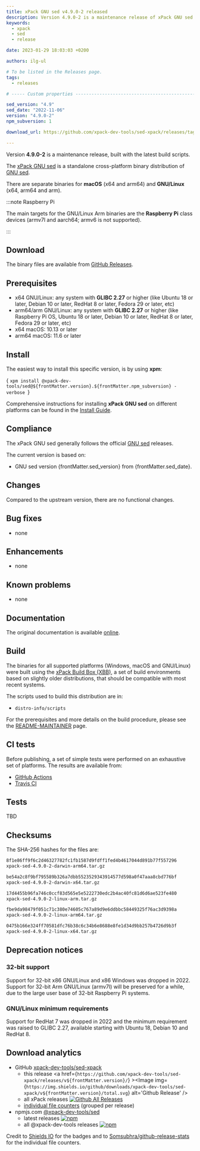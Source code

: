 ```yaml
---
title: xPack GNU sed v4.9.0-2 released
description: Version 4.9.0-2 is a maintenance release of xPack GNU sed.
keywords:
  - xpack
  - sed
  - release

date: 2023-01-29 18:03:03 +0200

authors: ilg-ul

# To be listed in the Releases page.
tags:
  - releases

# ----- Custom properties -----------------------------------------------------

sed_version: "4.9"
sed_date: "2022-11-06"
version: "4.9.0-2"
npm_subversion: 1

download_url: https://github.com/xpack-dev-tools/sed-xpack/releases/tag/v4.9.0-2/

---
```


<head><title>{frontMatter.title}</title></head>
<head><meta property="og:title" content={frontMatter.title} /></head>

Version **4.9.0-2** is a maintenance release, built with the latest build scripts.

<!-- truncate -->


The [xPack GNU sed](https://xpack-dev-tools.github.io/sed-xpack/)
is a standalone cross-platform binary distribution of
[GNU sed](https://www.gnu.org/software/sed/).

There are separate binaries for
**macOS** (x64 and arm64)
and **GNU/Linux** (x64, arm64 and arm).

:::note Raspberry Pi

The main targets for the GNU/Linux Arm
binaries are the **Raspberry Pi** class devices (armv7l and aarch64;
armv6 is not supported).

:::

## Download

The binary files are available from <a href={frontMatter.download_url}>GitHub Releases</a>.

## Prerequisites

- x64 GNU/Linux: any system with **GLIBC 2.27** or higher
  (like Ubuntu 18 or later, Debian 10 or later, RedHat 8 or later,
  Fedora 29 or later, etc)
- arm64/arm GNU/Linux: any system with **GLIBC 2.27** or higher
  (like Raspberry Pi OS, Ubuntu 18 or later, Debian 10 or later, RedHat 8 or later,
  Fedora 29 or later, etc)
- x64 macOS: 10.13 or later
- arm64 macOS: 11.6 or later

## Install

The easiest way to install this specific version, is by using **xpm**:

<CodeBlock language="console"> {
`xpm install @xpack-dev-tools/sed@${frontMatter.version}.${frontMatter.npm_subversion} -verbose
`} </CodeBlock>

Comprehensive instructions for installing **xPack GNU sed** on different platforms
can be found in the [Install Guide](/docs/install/).

## Compliance

The xPack GNU sed generally follows the official
[GNU sed](https://www.gnu.org/software/sed/) releases.

The current version is based on:

- GNU sed version {frontMatter.sed_version}
from {frontMatter.sed_date}.

## Changes

Compared to the upstream version, there are no functional changes.

## Bug fixes

- none

## Enhancements

- none

## Known problems

- none

## Documentation

The original documentation is available
[online](https://www.gnu.org/software/sed/manual/).

## Build

The binaries for all supported platforms
(Windows, macOS and GNU/Linux) were built using the
[xPack Build Box (XBB)](https://xpack.github.io/xbb/), a set
of build environments based on slightly older distributions, that should be
compatible with most recent systems.

The scripts used to build this distribution are in:

- `distro-info/scripts`

For the prerequisites and more details on the build procedure, please see the
[README-MAINTAINER](https://github.com/xpack-dev-tools/sed-xpack/blob/xpack/README-MAINTAINER.md) page.

## CI tests

Before publishing, a set of simple tests were performed on an exhaustive
set of platforms. The results are available from:

- [GitHub Actions](https://github.com/xpack-dev-tools/sed-xpack/actions/)
- [Travis CI](https://app.travis-ci.com/github/xpack-dev-tools/sed-xpack/builds/)

## Tests

TBD

## Checksums

The SHA-256 hashes for the files are:

```txt
8f1e86ff9f6c2d46327782fc1fb1587d9fdff1fed4b4617044d891b77f557296
xpack-sed-4.9.0-2-darwin-arm64.tar.gz

be54a2c8f9bf795589b326a7dbb5523529343914577d598a0f47aaa8cbd776bf
xpack-sed-4.9.0-2-darwin-x64.tar.gz

17d4455b96fa746c0ccf83d565e5e5222730edc2b4ac40fc81d6d6ae523fe480
xpack-sed-4.9.0-2-linux-arm.tar.gz

fbe9da98479f051c71c380e74605c767a89d9e6ddbbc58449325f76ac3d9398a
xpack-sed-4.9.0-2-linux-arm64.tar.gz

0475b166e324ff70581dfc76b38c6c34b6e8688e8fe1d34d9bb257b4726d9b3f
xpack-sed-4.9.0-2-linux-x64.tar.gz

```

## Deprecation notices

### 32-bit support

Support for 32-bit x86 GNU/Linux and x86 Windows was
dropped in 2022. Support for 32-bit Arm GNU/Linux (armv7l) will be preserved
for a while, due to the large user base of 32-bit Raspberry Pi systems.

### GNU/Linux minimum requirements

Support for RedHat 7 was dropped in 2022 and the
minimum requirement was raised to GLIBC 2.27, available starting
with Ubuntu 18, Debian 10 and RedHat 8.

## Download analytics

- GitHub [xpack-dev-tools/sed-xpack](https://github.com/xpack-dev-tools/sed-xpack/)
  - this release <a href={`https://github.com/xpack-dev-tools/sed-xpack/releases/v${frontMatter.version}/`} ><Image img={`https://img.shields.io/github/downloads/xpack-dev-tools/sed-xpack/v${frontMatter.version}/total.svg`} alt='Github Release' /></a>
  - all xPack releases [![Github All Releases](https://img.shields.io/github/downloads/xpack-dev-tools/sed-xpack/total.svg)](https://github.com/xpack-dev-tools/sed-xpack/releases/)
  - [individual file counters](https://somsubhra.github.io/github-release-stats/?username=xpack-dev-tools&repository=sed-xpack) (grouped per release)
- npmjs.com [@xpack-dev-tools/sed](https://www.npmjs.com/package/@xpack-dev-tools/sed)
  - latest releases [![npm](https://img.shields.io/npm/dw/@xpack-dev-tools/sed.svg)](https://www.npmjs.com/package/@xpack-dev-tools/sed/)
  - all @xpack-dev-tools releases [![npm](https://img.shields.io/npm/dt/@xpack-dev-tools/sed.svg)](https://www.npmjs.com/package/@xpack-dev-tools/sed/)

Credit to [Shields IO](https://shields.io) for the badges and to
[Somsubhra/github-release-stats](https://github.com/Somsubhra/github-release-stats)
for the individual file counters.
